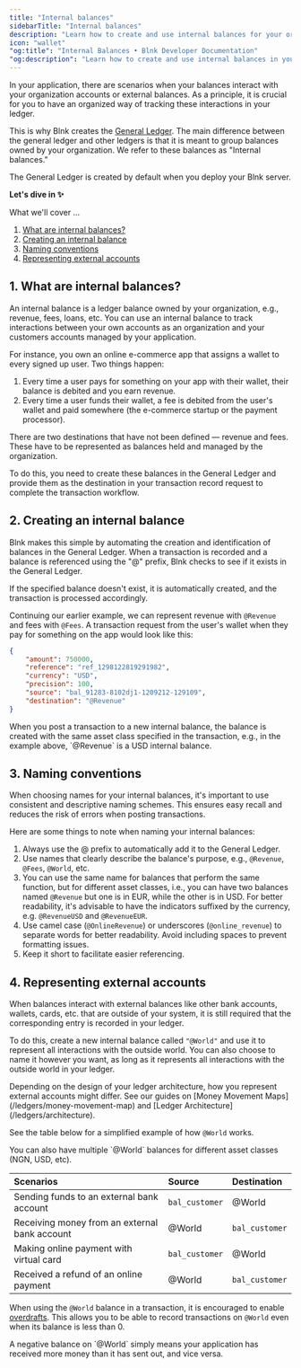 ```yaml
---
title: "Internal balances"
sidebarTitle: "Internal balances"
description: "Learn how to create and use internal balances for your organization."
icon: "wallet"
"og:title": "Internal Balances • Blnk Developer Documentation" 
"og:description": "Learn how to create and use internal balances in your Blnk Ledger"
---
```



In your application, there are scenarios when your balances interact with your organization accounts or external balances. As a principle, it is crucial for you to have an organized way of tracking these interactions in your ledger.

This is why Blnk creates the [General Ledger](/ledgers/general-ledger). The main difference between the general ledger and other ledgers is that it is meant to group balances owned by your organization. We refer to these balances as "Internal balances."

<Note>
    The General Ledger is created by default when you deploy your Blnk server.
</Note>

**Let's dive in ✨**

What we'll cover …

1. [What are internal balances?](#1-what-are-internal-balances)
2. [Creating an internal balance](#2-creating-an-internal-balance)
3. [Naming conventions](#3-naming-conventions)
4. [Representing external accounts](#4-representing-external-accounts)

## 1. What are internal balances?

An internal balance is a ledger balance owned by your organization, e.g., revenue, fees, loans, etc. You can use an internal balance to track interactions between your own accounts as an organization and your customers accounts managed by your application. 

For instance, you own an online e-commerce app that assigns a wallet to every signed up user. Two things happen:

1. Every time a user pays for something on your app with their wallet, their balance is debited and you earn revenue. 
2. Every time a user funds their wallet, a fee is debited from the user's wallet and paid somewhere (the e-commerce startup or the payment processor).

There are two destinations that have not been defined — revenue and fees. These have to be represented as balances held and managed by the organization. 

To do this, you need to create these balances in the General Ledger and provide them as the destination in your transaction record request to complete the transaction workflow.

## 2. Creating an internal balance

Blnk makes this simple by automating the creation and identification of balances in the General Ledger. When a transaction is recorded and a balance is referenced using the "@" prefix, Blnk checks to see if it exists in the General Ledger.

If the specified balance doesn't exist, it is automatically created, and the transaction is processed accordingly.

Continuing our earlier example, we can represent revenue with `@Revenue` and fees with `@Fees`. A transaction request from the user's wallet when they pay for something on the app would look like this:

```json Request {7}
{
    "amount": 750000,
    "reference": "ref_1298122819291982",
    "currency": "USD",
    "precision": 100,
    "source": "bal_91283-8102dj1-1209212-129109",
    "destination": "@Revenue"
}
```

<Warning>
    When you post a transaction to a new internal balance, the balance is created with the same asset class specified in the transaction, e.g., in the example above, `@Revenue` is a USD internal balance.
</Warning>

## 3. Naming conventions

When choosing names for your internal balances, it's important to use consistent and descriptive naming schemes. This ensures easy recall and reduces the risk of errors when posting transactions. 

Here are some things to note when naming your internal balances:

1. Always use the @ prefix to automatically add it to the General Ledger.
2. Use names that clearly describe the balance's purpose, e.g., `@Revenue`, `@Fees`, `@World`, etc.
3. You can use the same name for balances that perform the same function, but for different asset classes, i.e., you can have two balances named `@Revenue` but one is in EUR, while the other is in USD.
    <Tip>
        For better readability, it's advisable to have the indicators suffixed by the currency, e.g. `@RevenueUSD` and `@RevenueEUR`.
    </Tip>
4. Use camel case (`@OnlineRevenue`) or underscores (`@online_revenue`) to separate words for better readability. Avoid including spaces to prevent formatting issues.
5. Keep it short to facilitate easier referencing.

## 4. Representing external accounts

When balances interact with external balances like other bank accounts, wallets, cards, etc. that are outside of your system, it is still required that the corresponding entry is recorded in your ledger.

To do this, create a new internal balance called `"@World"` and use it to represent all interactions with the outside world. You can also choose to name it however you want, as long as it represents all interactions with the outside world in your ledger.

<Info>
    Depending on the design of your ledger architecture, how you represent external accounts might differ. See our guides on [Money Movement Maps](/ledgers/money-movement-map) and [Ledger Architecture](/ledgers/architecture).
</Info>

See the table below for a simplified example of how `@World` works.

<Note>
    You can also have multiple `@World` balances for different asset classes (NGN, USD, etc).
</Note>

| Scenarios | Source | Destination 
| :--- | :--- | :---
| Sending funds to an external bank account | `bal_customer` | @World
| Receiving money from an external bank account | @World | `bal_customer`
| Making online payment with virtual card | `bal_customer` | @World
| Received a refund of an online payment | @World | `bal_customer`

When using the `@World` balance in a transaction, it is encouraged to enable [overdrafts](/transactions/overdrafts). This allows you to be able to record transactions on `@World` even when its balance is less than 0. 

<Info>
    A negative balance on `@World` simply means your application has received more money than it has sent out, and vice versa.
</Info>

<NeedHelp />